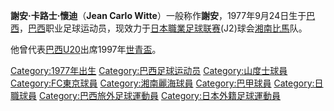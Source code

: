 {{Football player infobox| playername= 謝安
| fullname = Jean Carlo Witte
| nickname = 
| image = 
| dateofbirth = {{birth date and age|1977|9|24}}
| cityofbirth =
| countryofbirth = [[巴西|巴西]]
| height = 185cm
| currentclub  = [[湘南比馬|湘南比馬]]
| position = 後衛
| youthyears = 
| youthclubs = 
| years = 1995-2000<br/>2000-2001<br/>2002-2006<br/>2007-
| clubs = [[山度士足球會|山度士]] <br/>[[巴伊亚竞技俱乐部|巴伊亚]] <br/>[[FC東京|FC東京]] <br/>[[湘南比馬|湘南比馬]] 
| caps(goals) = {{0}}71 {{0}}{{0}}(5)<br/>{{0}}38 {{0}}{{0}}(4)<br/>141 {{0}}{{0}}(9)<br/>{{0}}42 {{0}}{{0}}(5)
| nationalyears = 1999
| nationalteam = [[巴西國家足球隊|巴西]]
| nationalcaps(goals) = {{0}}{{0}}2 {{0}}{{0}}(0)
| pcupdate = [[29_April|29 April]] 2008
| ntupdate = [[29_April|29 April]] 2008
}}
'''謝安·卡路士·懷迪'''（'''Jean Carlo Witte'''）一般称作'''謝安'''，1977年9月24日生于[[巴西|巴西]]，[[巴西|巴西]]职业足球运动员，现效力于[[日本職業足球联赛|日本職業足球联赛]](J2)球会[[湘南比馬|湘南比馬]]队。

他曾代表[[巴西國家足球隊|巴西U20]]出席1997年[[世青盃|世青盃]]。

{{DEFAULTSORT:Witte, Jean Carlo}}
[[Category:1977年出生|Category:1977年出生]]
[[Category:巴西足球运动员|Category:巴西足球运动员]]
[[Category:山度士球員|Category:山度士球員]]
[[Category:FC東京球員|Category:FC東京球員]]
[[Category:湘南麗海球員|Category:湘南麗海球員]]
[[Category:巴甲球員|Category:巴甲球員]]
[[Category:日職球員|Category:日職球員]]
[[Category:巴西旅外足球運動員|Category:巴西旅外足球運動員]]
[[Category:日本外籍足球運動員|Category:日本外籍足球運動員]]